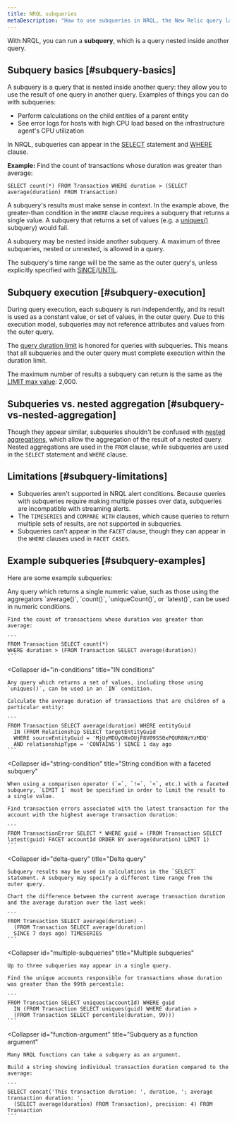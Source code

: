 ```yaml
---
title: NRQL subqueries
metaDescription: "How to use subqueries in NRQL, the New Relic query language."
---
```


With NRQL, you can run a **subquery**, which is a query nested inside another query.   

## Subquery basics [#subquery-basics]

A subquery is a query that is nested inside another query: they allow you to use the result of one query in another query. Examples of things you can do with subqueries: 

* Perform calculations on the child entities of a parent entity
* See error logs for hosts with high CPU load based on the infrastructure agent's CPU utilization 

In NRQL, subqueries can appear in the [SELECT](/docs/query-your-data/nrql-new-relic-query-language/get-started/nrql-syntax-clauses-functions/#state-select) statement and [WHERE](/docs/query-your-data/nrql-new-relic-query-language/get-started/nrql-syntax-clauses-functions/#sel-where) clause. 

**Example:** Find the count of transactions whose duration was greater than average:
```
SELECT count(*) FROM Transaction WHERE duration > (SELECT average(duration) FROM Transaction)
```

A subquery's results must make sense in context. In the example above, the greater-than condition in the `WHERE` clause requires a subquery that returns a single value. A subquery that returns a set of values (e.g. a [uniques()](/docs/query-your-data/nrql-new-relic-query-language/get-started/nrql-syntax-clauses-functions/#func-uniques) subquery) would fail.

A subquery may be nested inside another subquery. A maximum of three subqueries, nested or unnested, is allowed in a query.

The subquery's time range will be the same as the outer query's, unless explicitly specified with [SINCE](/docs/query-your-data/nrql-new-relic-query-language/get-started/nrql-syntax-clauses-functions/#sel-since)/[UNTIL](/docs/query-your-data/nrql-new-relic-query-language/get-started/nrql-syntax-clauses-functions/#sel-until).

## Subquery execution [#subquery-execution]

During query execution, each subquery is run independently, and its result is used as a constant value, or set of values, in the outer query. Due to this execution model, subqueries may not reference attributes and values from the outer query.

The [query duration limit](/docs/query-your-data/nrql-new-relic-query-language/get-started/rate-limits-nrql-queries/#query-duration) is honored for queries with subqueries. This means that all subqueries and the outer query must complete execution within the duration limit.

The maximum number of results a subquery can return is the same as the [LIMIT max value](/docs/query-your-data/nrql-new-relic-query-language/get-started/nrql-syntax-clauses-functions/#sel-limit): 2,000.

## Subqueries vs. nested aggregation [#subquery-vs-nested-aggregation]

Though they appear similar, subqueries shouldn't be confused with [nested aggregations](/docs/query-your-data/nrql-new-relic-query-language/nrql-query-tutorials/nested-aggregation-make-ordered-computations-single-query/), which allow the aggregation of the result of a nested query. Nested aggregations are used in the `FROM` clause, while subqueries are used in the `SELECT` statement and `WHERE` clause.

## Limitations [#subquery-limitations]

* Subqueries aren't supported in NRQL alert conditions. Because queries with subqueries require making multiple passes over data, subqueries are incompatible with streaming alerts.
* The `TIMESERIES` and `COMPARE WITH` clauses, which cause queries to return multiple sets of results, are not supported in subqueries.
* Subqueries can't appear in the `FACET` clause, though they can appear in the `WHERE` clauses used in `FACET CASES`.

## Example subqueries [#subquery-examples]

Here are some example subqueries: 

<CollapserGroup>
  <Collapser
    id="numeric-conditions"
    title="Numeric conditions"
  >
    Any query which returns a single numeric value, such as those using the aggregators `average()`, `count()`, `uniqueCount()`, or `latest()`, can be used in numeric conditions.

    Find the count of transactions whose duration was greater than average:

    ```
    FROM Transaction SELECT count(*) 
    WHERE duration > (FROM Transaction SELECT average(duration))
    ```
  </Collapser>

  <Collapser 
    id="in-conditions"
    title="IN conditions"
  >
    Any query which returns a set of values, including those using `uniques()`, can be used in an `IN` condition.

    Calculate the average duration of transactions that are children of a particular entity:

    ```
    FROM Transaction SELECT average(duration) WHERE entityGuid 
      IN (FROM Relationship SELECT targetEntityGuid 
      WHERE sourceEntityGuid = 'MjUyMDUyOHxOUjF8V09SS0xPQUR8NzYzMDQ' 
      AND relationshipType = 'CONTAINS') SINCE 1 day ago
    ```
  </Collapser>

  <Collapser 
    id="string-condition"
    title="String condition with a faceted subquery"
  >
    When using a comparison operator (`=`, `!=`, `<`, etc.) with a faceted subquery, `LIMIT 1` must be specified in order to limit the result to a single value.

    Find transaction errors associated with the latest transaction for the account with the highest average transaction duration:

    ```
    FROM TransactionError SELECT * WHERE guid = (FROM Transaction SELECT latest(guid) FACET accountId ORDER BY average(duration) LIMIT 1)
    ```
  </Collapser>

  <Collapser
    id="delta-query"
    title="Delta query"
  >
    Subquery results may be used in calculations in the `SELECT` statement. A subquery may specify a different time range from the outer query.

    Chart the difference between the current average transaction duration and the average duration over the last week:

    ```
    FROM Transaction SELECT average(duration) - 
      (FROM Transaction SELECT average(duration) 
      SINCE 7 days ago) TIMESERIES
    ```
  </Collapser>

  <Collapser
    id="multiple-subqueries"
    title="Multiple subqueries"
  >
    Up to three subqueries may appear in a single query.

    Find the unique accounts responsible for transactions whose duration was greater than the 99th percentile:

    ```
    FROM Transaction SELECT uniques(accountId) WHERE guid 
      IN (FROM Transaction SELECT uniques(guid) WHERE duration > 
      (FROM Transaction SELECT percentile(duration, 99)))
    ```
  </Collapser>

  <Collapser
    id="function-argument"
    title="Subquery as a function argument"
  >
    Many NRQL functions can take a subquery as an argument.

    Build a string showing individual transaction duration compared to the average:

    ```
    SELECT concat('This transaction duration: ', duration, '; average transaction duration: ', 
      (SELECT average(duration) FROM Transaction), precision: 4) FROM Transaction
    ```
  </Collapser>
</CollapserGroup>
